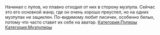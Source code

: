 {{Инфобокс для пуперов
|title2=Limpquil
|другие_ники=corsac, shmachnik 
|image3=[[Файл:Limpquil.jpg|thumb|left|200px]]
|сферы_творчества=RYTPMV
|год_начала=2012
|image4=Пример
|имя_фамилия=
|дата_рождения=
|место_проживания=
|ссылки=
*[https://www.youtube.com/user/Shma4nik YouTube]
*[https://www.youtube.com/user/5Hman corsac]
*[https://vk.com/limpquil Группа ВК]
}}

Начинал с пупов, но плавно отходил от них в сторону музпупа. Сейчас это его основной жанр, где он очень хорошо преуспел, но на одних музпупах не зациклен. По-видимому любит лисичек, особенно белых, потому что часто ставит их себе на аватар.
[[Категория:Пуперы]]
[[Категория:Музпуперы]]